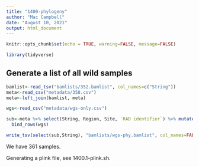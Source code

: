 ```yaml
---
title: "1400-phylogeny"
author: "Mac Campbell"
date: "August 10, 2021"
output: html_document
---
```


```r
knitr::opts_chunk$set(echo = TRUE, warning=FALSE, message=FALSE)
```

```r
library(tidyverse)
```

## Generate a list of all wild samples

```r
bamlist<-read_tsv("bamlists/352.bamlist", col_names=c("String"))
meta<-read_csv("metadata/358.csv")
meta<-left_join(bamlist, meta)
```

```r
wgs<-read_csv("metadata/wgs-only.csv")

sub<-meta %>% select(String, Region, Site, `RAD identifier`) %>% mutate(DataType="RAD") %>%
  bind_rows(wgs)

write_tsv(select(sub,String), "bamlists/wgs-phy.bamlist", col_names=FALSE)
```

We have 361 samples.

Generating a plink file, see 1400.1-plink.sh.

